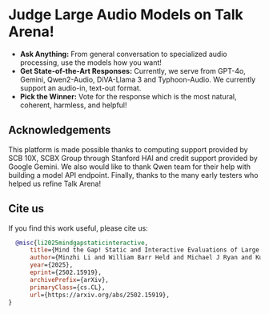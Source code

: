 


<h1 className="nx-mt-2 nx-text-4xl nx-font-bold nx-tracking-tight nx-text-slate-900 dark:nx-text-slate-100" style={{fontSize : "2rem", fontWeight: "400"}}>Judge Large Audio Models on <span style={{fontWeight: "600"}}>Talk Arena</span>!</h1>

- **Ask Anything:** From general conversation to specialized audio processing, use the models how you want!
- **Get State-of-the-Art Responses:** Currently, we serve from GPT-4o, Gemini, Qwen2-Audio, DiVA-Llama 3 and Typhoon-Audio. We currently support an audio-in, text-out format.
- **Pick the Winner:** Vote for the response which is the most natural, coherent, harmless, and helpful!

<GradioEmbed />


<IrbRubricsAccordion />

## Acknowledgements
This platform is made possible thanks to computing support provided by SCB 10X, SCBX Group through Stanford HAI and credit support provided by Google Gemini. We also would like to thank Qwen team for their help with building a model API endpoint.  Finally, thanks to the many early testers who helped us refine Talk Arena!

## Cite us

If you find this work useful, please cite us:

```bibtex
  @misc{li2025mindgapstaticinteractive,
      title={Mind the Gap! Static and Interactive Evaluations of Large Audio Models}, 
      author={Minzhi Li and William Barr Held and Michael J Ryan and Kunat Pipatanakul and Potsawee Manakul and Hao Zhu and Diyi Yang},
      year={2025},
      eprint={2502.15919},
      archivePrefix={arXiv},
      primaryClass={cs.CL},
      url={https://arxiv.org/abs/2502.15919}, 
}
```


	
